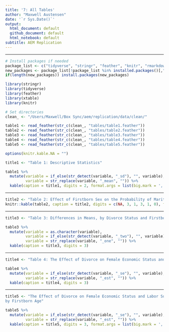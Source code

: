 ```yaml
---
title: '7: All Tables'
author: "Maxwell Austensen"
date: '`r Sys.Date()`'
output:
  html_document: default
  github_document: default
  html_notebook: default
subtitle: AEM Replication
---
```


***

```r
# Install packages if needed
package_list <- c("tidyverse", "stringr", "feather", "knitr", "rmarkdown")
new_packages <- package_list[!package_list %in% installed.packages()[,"Package"]]
if(length(new_packages)) install.packages(new_packages)

library(stringr)
library(tidyverse)
library(feather)
library(xtable)
library(knitr)

# Set directories
clean_ <- "/Users/Maxwell/Box Sync/aem/replication/data/clean/"
```


```r
table1 <- read_feather(str_c(clean_, "tables/table1.feather"))
table2 <- read_feather(str_c(clean_, "tables/table2.feather"))
table3 <- read_feather(str_c(clean_, "tables/table3.feather"))
table4 <- read_feather(str_c(clean_, "tables/table4.feather"))
table5 <- read_feather(str_c(clean_, "tables/table5.feather"))
```

```r
options(knitr.kable.NA = "")
```

```r
title1 <- "Table 1: Descriptive Statistics"

table1 %>% 
  mutate(variable = if_else(str_detect(variable, "_sd"), "", variable),
         variable = str_replace(variable, "_mean", "")) %>%
  kable(caption = title1, digits = 2, format.args = list(big.mark = ','))
```

***

```r
title2 <- "Table 2: Effect of Firstborn Sex on the Probability of Marital Instability"
knitr::kable(table2, caption = title2, digits = c(NA, 3, 1, 3, 1, 0), format.args = list(big.mark = ','))
```

***

```r
title3 <- "Table 3: Differences in Means, by Divorce Status and Firstborn Sex (Ever-Married Mothers)"

table3 %>% 
  mutate(variable = as.character(variable),
         variable = if_else(str_detect(variable, "_two"), "", variable),
         variable = str_replace(variable, "_one", "")) %>%
  kable(caption = title3, digits = 3)
```

***

```r
title4 <- "Table 4: The Effect of Divorce on Female Economic Status and Labor Supply"

table4 %>% 
  mutate(variable = if_else(str_detect(variable, "_se"), "", variable),
         variable = str_replace(variable, "_est", "")) %>%
  kable(caption = title4, digits = 3)
```

***

```r
title5 <- "The Effect of Divorce on Female Economic Status and Labor Supply,
by Firstborn Age"

table5 %>% 
  mutate(variable = if_else(str_detect(variable, "_se"), "", variable),
         variable = str_replace(variable, "_est", "")) %>%
  kable(caption = title5, digits = 3, format.args = list(big.mark = ','))
```



